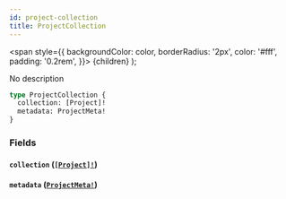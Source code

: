 ```yaml
---
id: project-collection
title: ProjectCollection
---
```


<span
style={{
      backgroundColor: color,
      borderRadius: '2px',
      color: '#fff',
      padding: '0.2rem',
    }}>
{children}
</span>
);

No description

```graphql
type ProjectCollection {
  collection: [Project]!
  metadata: ProjectMeta!
}
```

### Fields

#### `collection` ([`[Project]!`](/api/graphql/documentation/objects/project))

#### `metadata` ([`ProjectMeta!`](/api/graphql/documentation/objects/project-meta))
